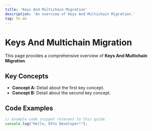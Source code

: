 ```yaml
---
title: 'Keys And Multichain Migration'
description: 'An overview of Keys And Multichain Migration.'
tag: To do
---
```


# Keys And Multichain Migration

This page provides a comprehensive overview of **Keys And Multichain Migration**.

## Key Concepts

* **Concept A:** Detail about the first key concept.
* **Concept B:** Detail about the second key concept.

## Code Examples

```typescript
// Example code snippet relevant to this guide.
console.log("Hello, Dfns Developer!");
```
